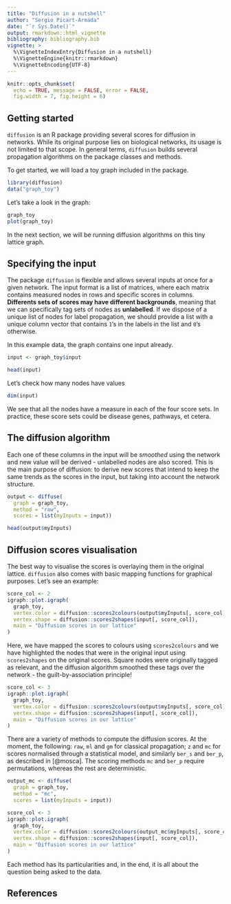 ```yaml
---
title: "Diffusion in a nutshell"
author: "Sergio Picart-Armada"
date: "`r Sys.Date()`"
output: rmarkdown::html_vignette
bibliography: bibliography.bib
vignette: >
  %\VignetteIndexEntry{Diffusion in a nutshell}
  %\VignetteEngine{knitr::rmarkdown}
  %\VignetteEncoding{UTF-8}
---
```


```r
knitr::opts_chunk$set(
  echo = TRUE, message = FALSE, error = FALSE, 
  fig.width = 7, fig.height = 6)
```

## Getting started

`diffusion` is an R package providing several scores 
for diffusion in networks. 
While its original purpose lies on biological networks, 
its usage is not limited to that scope. 
In general terms, `diffusion` builds several propagation algorithms 
on the \code{igraph} package classes and methods. 

To get started, we will load a toy graph included in the package. 

```r
library(diffusion)
data("graph_toy")
```

Let's take a look in the graph:

```r
graph_toy
plot(graph_toy)
```

In the next section, we will be running diffusion algorithms 
on this tiny lattice graph. 

## Specifying the input

The package `diffusion` is flexible and allows 
several inputs at once for a given network. 
The input format is a list of matrices, where each matrix contains 
measured nodes in rows and specific scores in columns. 
**Differents sets of scores may have different backgrounds**, 
meaning that we can specifically tag sets of nodes as **unlabelled**. 
If we dispose of a unique list of nodes for label propagation, 
we should provide a list with a unique column vector 
that contains `1`'s in the labels in the list and `0`'s otherwise.

In this example data, the graph contains one input already. 
```r
input <- graph_toy$input

head(input)
```

Let's check how many nodes have values

```r
dim(input)
```

We see that all the nodes have a measure in each of the four score sets. 
In practice, these score sets could be disease genes, pathways, et cetera.

## The diffusion algorithm

Each one of these columns in the input will be *smoothed* using the network 
and new value will be derived - unlabelled nodes are also scored. 
This is the main purpose of diffusion: to derive new scores that 
intend to keep the same trends as the scores in the input, 
but taking into account 
the network structure.

```r
output <- diffuse(
  graph = graph_toy, 
  method = "raw", 
  scores = list(myInputs = input))

head(output$myInputs)
```


## Diffusion scores visualisation

The best way to visualise the scores is overlaying 
them in the original lattice. 
`diffusion` also comes with basic mapping functions 
for graphical purposes. 
Let's see an example:

```r
score_col <- 2
igraph::plot.igraph(
  graph_toy, 
  vertex.color = diffusion::scores2colours(output$myInputs[, score_col]),
  vertex.shape = diffusion::scores2shapes(input[, score_col]),
  main = "Diffusion scores in our lattice"
)
```

Here, we have mapped the scores to colours using `scores2colours` 
and we have highlighted the nodes that were in the 
original input using `scores2shapes` on the original scores.
Square nodes were originally tagged as relevant, 
and the diffusion algorithm smoothed these tags over the network - 
the guilt-by-association principle!

```r
score_col <- 3
igraph::plot.igraph(
  graph_toy, 
  vertex.color = diffusion::scores2colours(output$myInputs[, score_col]),
  vertex.shape = diffusion::scores2shapes(input[, score_col]),
  main = "Diffusion scores in our lattice"
)
```

There are a variety of methods to compute the diffusion scores. 
At the moment, the following: `raw`, `ml` and `gm` for 
classical propagation; `z` and `mc` for scores normalised 
through a statistical model, and similarly `ber_s` and `ber_p`, 
as described in [@mosca]. 
The scoring methods `mc` and `ber_p` require permutations, 
whereas the rest are deterministic. 

```r
output_mc <- diffuse(
  graph = graph_toy, 
  method = "mc", 
  scores = list(myInputs = input))

score_col <- 3
igraph::plot.igraph(
  graph_toy, 
  vertex.color = diffusion::scores2colours(output_mc$myInputs[, score_col]),
  vertex.shape = diffusion::scores2shapes(input[, score_col]),
  main = "Diffusion scores in our lattice"
)
```

Each method has its particularities and, in the end, 
it is all about the question being asked to the data. 

## References

